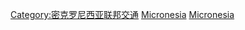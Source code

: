 {{Commonscat|Airports in the Federated States of Micronesia}}

[[Category:密克罗尼西亚联邦交通|Category:密克罗尼西亚联邦交通]]
[[Category:大洋洲机场|Micronesia]]
[[Category:各国机场|Micronesia]]